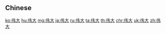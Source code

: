 {{also|偉大}}
==Chinese==
{{zh-see|偉大}}

[[ko:伟大]]
[[hu:伟大]]
[[mg:伟大]]
[[ja:伟大]]
[[ru:伟大]]
[[ta:伟大]]
[[th:伟大]]
[[chr:伟大]]
[[uk:伟大]]
[[zh:伟大]]